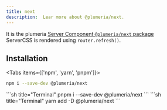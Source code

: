 ```yaml
---
title: next
description:  Lear more about @plumeria/next.
---
```


It is the plumeria [Server Component `@plumeria/next` package](https://www.npmjs.com/package/@plumeria/next)  
ServerCSS is rendered using `router.refresh()`.

## Installation
<Tabs items={['npm',  'yarn', 'pnpm']}>
<Tab>
```sh title="Terminal"
npm i --save-dev @plumeria/next
```
</Tab>
<Tab>
```sh title="Terminal"
pnpm i --save-dev @plumeria/next
```
</Tab>
<Tab>
```sh title="Terminal"
yarn add -D @plumeria/next
```
</Tab>
</Tabs>



<Cards>
  <Card title="See more about Installation" href="/docs/getting-started/installation" />
  <Card title="See more about ServerCSS" href="/docs/reference/servercss" />
</Cards>